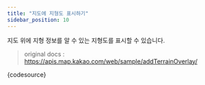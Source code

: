 ```yaml
---
title: "지도에 지형도 표시하기"
sidebar_position: 10
---
```


지도 위에 지형 정보를 알 수 있는 지형도를 표시할 수 있습니다.

> original docs : https://apis.map.kakao.com/web/sample/addTerrainOverlay/


<LiveEditor>{codesource}</LiveEditor>
